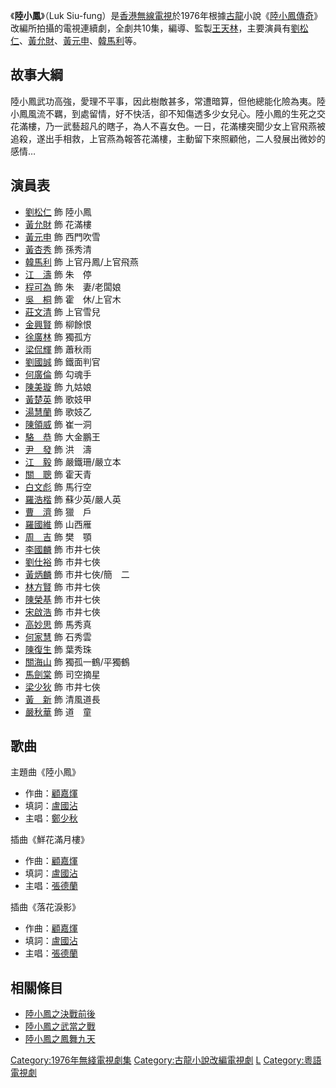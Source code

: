 {{otheruses|陸小鳳 (消歧義)}}
{{unreferenced|time=2017-08-08T10:15:18+00:00}}
{{無綫劇集 
| 中文劇名=陸小鳳
| 英文劇名=Luk Siu-fung
| 製作年份=1976年
| 翡翠台首播日期=1976年12月6日－17日
| 翡翠台首播時間=
| 監製=[[王天林|王天林]]
| 編導=[[王天林|王天林]]
| 助理編導=[[杜琪峯|杜琪峯]]
| 編劇=王　森
| 集數=10
| 主演=[[劉松仁|劉松仁]]、[[黃允財|黃允財]]、[[黃元申|黃元申]]、[[韓馬利|韓馬利]]
| 主題曲=陸小鳳
| 作曲=[[顧嘉煇|顧嘉煇]]
| 填詞=[[盧國沾|盧國沾]]
| 主唱=[[鄭少秋|鄭少秋]]
| 續集=[[陸小鳳之決戰前後|陸小鳳之決戰前後]]<br>[[陸小鳳之武當之戰|陸小鳳之武當之戰]]
}}

《'''陸小鳳'''》（Luk Siu-fung）是[[香港無線電視|香港無線電視]]於1976年根據[[古龍|古龍]]小說《[[陸小鳳傳奇|陸小鳳傳奇]]》改編所拍攝的電視連續劇，全劇共10集，編導、監製[[王天林|王天林]]，主要演員有[[劉松仁|劉松仁]]、[[黃允財|黃允財]]、[[黃元申|黃元申]]、[[韓馬利|韓馬利]]等。

==故事大綱==
陸小鳳武功高強，愛理不平事，因此樹敵甚多，常遭暗算，但他總能化險為夷。陸小鳳風流不羈，到處留情，好不快活，卻不知傷透多少女兒心。陸小鳳的生死之交花滿樓，乃一武藝超凡的瞎子，為人不喜女色。一日，花滿樓突聞少女上官飛燕被追殺，遂出手相救，上官燕為報答花滿樓，主動留下來照顧他，二人發展出微妙的感情…

==演員表==
*[[劉松仁|劉松仁]] 飾 陸小鳳
*[[黃允財|黃允財]] 飾 花滿樓
*[[黃元申|黃元申]] 飾 西門吹雪
*[[黃杏秀|黃杏秀]] 飾 孫秀清
*[[韓馬利|韓馬利]] 飾 上官丹鳳/上官飛燕
*[[江圖|江　濤]] 飾 朱　停
*[[程可為|程可為]] 飾 朱　妻/老闆娘
*[[吳桐|吳　桐]] 飾 霍　休/上官木
*[[莊文清|莊文清]] 飾 上官雪兒
*[[金興賢|金興賢]] 飾 柳餘恨
*[[徐廣林|徐廣林]] 飾 獨孤方
*[[梁侃輝|梁侃輝]] 飾 蕭秋雨
*[[劉國誠|劉國誠]] 飾 鐵面判官
*[[何廣倫|何廣倫]] 飾 勾魂手
*[[陳美璇|陳美璇]] 飾 九姑娘
*[[黃楚英|黃楚英]] 飾 歌妓甲
*[[湯慧蘭|湯慧蘭]] 飾 歌妓乙
*[[陳領威|陳領威]] 飾 崔一洞
*[[駱恭|駱　恭]] 飾 大金鵬王
*[[尹發|尹　發]] 飾 洪　濤
*[[江毅|江　毅]] 飾 嚴鐵珊/嚴立本
*[[關聰|關　聰]] 飾 霍天青
*[[白文彪|白文彪]] 飾 馬行空
*[[羅浩楷|羅浩楷]] 飾 蘇少英/嚴人英
*[[曹濟|曹　濟]] 飾 獵　戶
*[[羅國維|羅國維]] 飾 山西雁
*[[周吉|周　吉]] 飾 樊　顎
*[[李國麟_(演員)|李國麟]] 飾 市井七俠
*[[劉仕裕|劉仕裕]] 飾 市井七俠
*[[黃炳麟|黃炳麟]] 飾 市井七俠/簡　二
*[[林方賢|林方賢]] 飾 市井七俠
*[[陳榮基|陳榮基]] 飾 市井七俠
*[[宋啟浩|宋啟浩]] 飾 市井七俠
*[[高妙思|高妙思]] 飾 馬秀真
*[[何家慧|何家慧]] 飾 石秀雲
*[[陳復生|陳復生]] 飾 葉秀珠
*[[關海山|關海山]] 飾 獨孤一鶴/平獨鶴
*[[馬劍棠|馬劍棠]] 飾 司空摘星
*[[梁少狄|梁少狄]] 飾 市井七俠
*[[黃新_(演員)|黃　新]] 飾 清風道長
*[[嚴秋華|嚴秋華]] 飾 道　童

==歌曲==
;主題曲《陸小鳳》
*作曲：[[顧嘉煇|顧嘉煇]]
*填詞：[[盧國沾|盧國沾]]
*主唱：[[鄭少秋|鄭少秋]]
;插曲《鮮花滿月樓》
*作曲：[[顧嘉煇|顧嘉煇]]
*填詞：[[盧國沾|盧國沾]]
*主唱：[[張德蘭|張德蘭]]
;插曲《落花淚影》
*作曲：[[顧嘉煇|顧嘉煇]]
*填詞：[[盧國沾|盧國沾]]
*主唱：[[張德蘭|張德蘭]]

==相關條目==
*[[陸小鳳之決戰前後|陸小鳳之決戰前後]]
*[[陸小鳳之武當之戰|陸小鳳之武當之戰]]
*[[陸小鳳之鳳舞九天|陸小鳳之鳳舞九天]]

[[Category:1976年無綫電視劇集|Category:1976年無綫電視劇集]]
[[Category:古龍小說改編電視劇|Category:古龍小說改編電視劇]]
[[Category:無綫電視明朝背景劇集|L]]
[[Category:粵語電視劇|Category:粵語電視劇]]